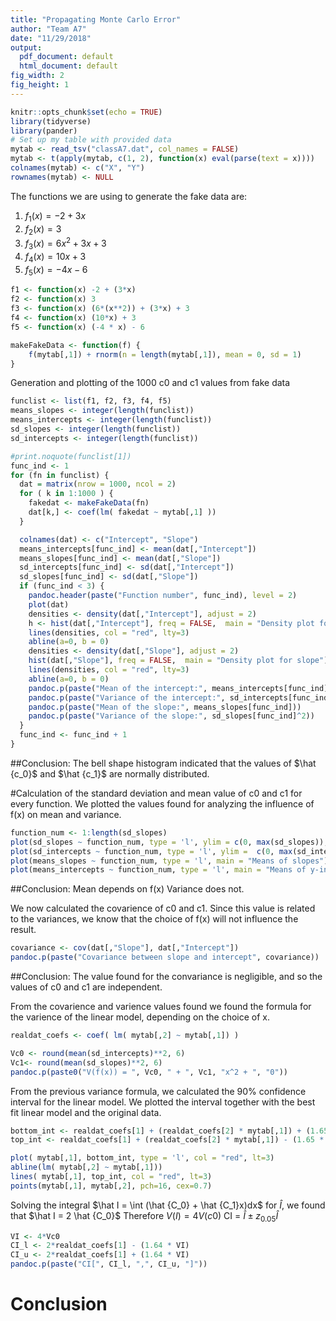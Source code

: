 ```yaml
---
title: "Propagating Monte Carlo Error"
author: "Team A7"
date: "11/29/2018"
output:
  pdf_document: default
  html_document: default
fig_width: 2
fig_height: 1
---
```


```r
knitr::opts_chunk$set(echo = TRUE)
library(tidyverse)
library(pander)
# Set up my table with provided data
mytab <- read_tsv("classA7.dat", col_names = FALSE)
mytab <- t(apply(mytab, c(1, 2), function(x) eval(parse(text = x))))
colnames(mytab) <- c("X", "Y")
rownames(mytab) <- NULL
```

The functions we are using to generate the fake data are:

1. $f_1(x) = -2 + 3x$
2. $f_2(x) = 3$
3. $f_3(x) = 6x^2 + 3x + 3$
4. $f_4(x) = 10x + 3$
5. $f_5(x) = -4x - 6$

```r
f1 <- function(x) -2 + (3*x)
f2 <- function(x) 3
f3 <- function(x) (6*(x**2)) + (3*x) + 3
f4 <- function(x) (10*x) + 3
f5 <- function(x) (-4 * x) - 6

makeFakeData <- function(f) {
    f(mytab[,1]) + rnorm(n = length(mytab[,1]), mean = 0, sd = 1)
}
```

Generation and plotting of the 1000 c0 and c1 values from fake data

```r
funclist <- list(f1, f2, f3, f4, f5)
means_slopes <- integer(length(funclist))
means_intercepts <- integer(length(funclist))
sd_slopes <- integer(length(funclist))
sd_intercepts <- integer(length(funclist))

#print.noquote(funclist[1])
func_ind <- 1
for (fn in funclist) {
  dat = matrix(nrow = 1000, ncol = 2)
  for ( k in 1:1000 ) {
    fakedat <- makeFakeData(fn)
    dat[k,] <- coef(lm( fakedat ~ mytab[,1] ))
  }

  colnames(dat) <- c("Intercept", "Slope")
  means_intercepts[func_ind] <- mean(dat[,"Intercept"])
  means_slopes[func_ind] <- mean(dat[,"Slope"])
  sd_intercepts[func_ind] <- sd(dat[,"Intercept"])
  sd_slopes[func_ind] <- sd(dat[,"Slope"])
  if (func_ind < 3) {
    pandoc.header(paste("Function number", func_ind), level = 2)
    plot(dat)
    densities <- density(dat[,"Intercept"], adjust = 2)
    h <- hist(dat[,"Intercept"], freq = FALSE,  main = "Density plot for y-intercept", xlim = c(min(fakedat), max(fakedat)))
    lines(densities, col = "red", lty=3)
    abline(a=0, b = 0)
    densities <- density(dat[,"Slope"], adjust = 2)
    hist(dat[,"Slope"], freq = FALSE,  main = "Density plot for slope")
    lines(densities, col = "red", lty=3)
    abline(a=0, b = 0)
    pandoc.p(paste("Mean of the intercept:", means_intercepts[func_ind]))
    pandoc.p(paste("Variance of the intercept:", sd_intercepts[func_ind]^2))
    pandoc.p(paste("Mean of the slope:", means_slopes[func_ind]))
    pandoc.p(paste("Variance of the slope:", sd_slopes[func_ind]^2))
  }
  func_ind <- func_ind + 1
}

```

##Conclusion: 
The bell shape histogram indicated that the values of $\hat {c_0}$ and $\hat {c_1}$ are normally distributed.

\pagebreak

#Calculation of the standard deviation and mean value of c0 and c1 for every function.
We plotted the values found for analyzing the influence of f(x) on mean and variance.

``` r
function_num <- 1:length(sd_slopes)
plot(sd_slopes ~ function_num, type = 'l', ylim = c(0, max(sd_slopes)), main = "Standard deviation of slopes")
plot(sd_intercepts ~ function_num, type = 'l', ylim =  c(0, max(sd_intercepts)), main = "Standard deviation of y-intercepts")
plot(means_slopes ~ function_num, type = 'l', main = "Means of slopes")
plot(means_intercepts ~ function_num, type = 'l', main = "Means of y-intercepts")
```

##Conclusion:
Mean depends on f(x)
Variance does not.

\pagebreak

We now calculated the covarience of c0 and c1. Since this value is related to the variances, we know that the choice of f(x) will not influence the result.

``` r
covariance <- cov(dat[,"Slope"], dat[,"Intercept"])
pandoc.p(paste("Covariance between slope and intercept", covariance))
```

##Conclusion:
The value found for the convariance is negligible, and so the values of c0 and c1 are independent.

From the covarience and varience values found we found the formula for the varience of the linear model, depending on the choice of x.

``` r
realdat_coefs <- coef( lm( mytab[,2] ~ mytab[,1]) )

Vc0 <- round(mean(sd_intercepts)**2, 6)
Vc1<- round(mean(sd_slopes)**2, 6)
pandoc.p(paste0("V(f(x)) = ", Vc0, " + ", Vc1, "x^2 + ", "0"))
``` 

From the previous variance formula, we calculated the 90% confidence interval for the linear model.
We plotted the interval together with the best fit linear model and the original data.

``` r
bottom_int <- realdat_coefs[1] + (realdat_coefs[2] * mytab[,1]) + (1.65 * sqrt(Vc0 + Vc1 * (mytab[,1]**2) ))
top_int <- realdat_coefs[1] + (realdat_coefs[2] * mytab[,1]) - (1.65 * sqrt(Vc0 + Vc1 * (mytab[,1]**2) ))

plot( mytab[,1], bottom_int, type = 'l', col = "red", lt=3)
abline(lm( mytab[,2] ~ mytab[,1]))
lines( mytab[,1], top_int, col = "red", lt=3)
points(mytab[,1], mytab[,2], pch=16, cex=0.7)
```

Solving the integral $\hat I = \int (\hat {C_0} + \hat {C_1}x)dx$ for $\hat I$, we found that $\hat I = 2 \hat {C_0}$
Therefore $V(I) = 4V(c0)$
CI = $\hat I \pm z_{0.05}{\hat I}$
``` r
VI <- 4*Vc0
CI_l <- 2*realdat_coefs[1] - (1.64 * VI)
CI_u <- 2*realdat_coefs[1] + (1.64 * VI)
pandoc.p(paste("CI[", CI_l, ",", CI_u, "]"))
```

# Conclusion
